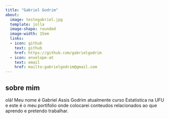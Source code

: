 ```yaml
---
title: "Gabriel Godrim"
about:
  image: testegabriel.jpg
  template: jolla
  image-shape: rounded
  image-width: 15em 
  links:
  - icon: github
    text: github
    href: https://github.com/gabrielgodrim
  - icon: envelope-at
    text: email
    href: mailto:gabrielgodrim@gmail.com
---
```


## sobre mim 

olá! Meu nome é Gabriel Assis Godrim atualmente curso Estatistica na UFU e este é o meu portifolio onde colocarei conteudos relacionados ao que aprendo e pretendo trabalhar.